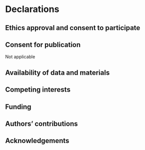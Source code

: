 # Declarations

## Ethics approval and consent to participate

## Consent for publication

Not applicable

## Availability of data and materials

## Competing interests

## Funding

## Authors' contributions

## Acknowledgements
